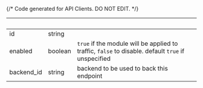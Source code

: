 {/* Code generated for API Clients. DO NOT EDIT. */}

| &nbsp;     | &nbsp;  | &nbsp;                                                                                             |
| ---------- | ------- | -------------------------------------------------------------------------------------------------- |
| id         | string  |                                                                                                    |
| enabled    | boolean | `true` if the module will be applied to traffic, `false` to disable. default `true` if unspecified |
| backend_id | string  | backend to be used to back this endpoint                                                           |
